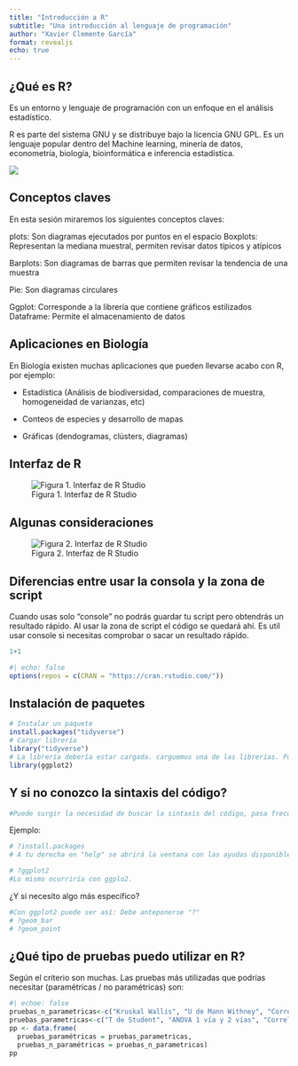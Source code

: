 ```yaml
---
title: "Introducción a R"
subtitle: "Una introducción al lenguaje de programación"
author: "Xavier Clemente García"
format: revealjs
echo: true
---
```


## ¿Qué es R?

Es un entorno y lenguaje de programación con un enfoque en el análisis estadístico.

R es parte del sistema GNU y se distribuye bajo la licencia GNU GPL. Es un lenguaje popular dentro del Machine learning, minería de datos, econometría, biología, bioinformática e inferencia estadística.

![](images/clipboard-1944794224.png){fig-align="center"}

## Conceptos claves

En esta sesión miraremos los siguientes conceptos claves:

plots: Son diagramas ejecutados por puntos en el espacio Boxplots: Representan la mediana muestral, permiten revisar datos típicos y atípicos

Barplots: Son diagramas de barras que permiten revisar la tendencia de una muestra

Pie: Son diagramas circulares

Ggplot: Corresponde a la librería que contiene gráficos estilizados Dataframe: Permite el almacenamiento de datos

## Aplicaciones en Biología

En Biología existen muchas aplicaciones que pueden llevarse acabo con R, por ejemplo:

-   Estadística (Análisis de biodiversidad, comparaciones de muestra, homogeneidad de varianzas, etc)

-   Conteos de especies y desarrollo de mapas

-   Gráficas (dendogramas, clústers, diagramas)

## Interfaz de R

![Figura 1. Interfaz de R Studio](images/UI1.png){fig-align="center"}

## Algunas consideraciones

![Figura 2. Interfaz de R Studio](images/UI2.png){fig-align="center"}

## Diferencias entre usar la consola y la zona de script

Cuando usas solo "console" no podrás guardar tu script pero obtendrás un resultado rápido. Al usar la zona de script el código se quedará ahí. Es util usar console si necesitas comprobar o sacar un resultado rápido.

```r
1+1
```


```r
#| echo: false
options(repos = c(CRAN = "https://cran.rstudio.com/"))

```

## Instalación de paquetes

```r
# Instalar un paquete
install.packages("tidyverse")
# Cargar librería
library("tidyverse")
# La librería debería estar cargada. carguemos una de las librerías. Por defecto están las siguientes: 
library(ggplot2)

```


## Y si no conozco la sintaxis del código? 
```r
#Puede surgir la necesidad de buscar la sintaxis del código, pasa frecuentemente y espero no ser el único. Sin embargo esto puede solucionarse de la siguiente manera: 
```
Ejemplo:
```r
# ?install.packages
# A tu derecha en "help" se abrirá la ventana con las ayudas disponibles para el comando.

# ?ggplot2
#Lo mismo ocurriría con ggplo2. 
```
¿Y si necesito algo más específico?
```r
#Con ggplot2 puede ser así: Debe anteponerse "?"
# ?geom_bar
# ?geom_point

```
## ¿Qué tipo de pruebas puedo utilizar en R?

Según el criterio son muchas. Las pruebas más utilizadas que podrías necesitar (paramétricas / no paramétricas) son:
```r
#| echoe: false
pruebas_n_parametricas<-c("Kruskal Wallis", "U de Mann Withney", "Correlación de Spearman", "Prueba de Wilcoxon", "Prueba de Friedman")
pruebas_parametricas<-c("T de Student", "ANOVA 1 vía y 2 vías", "Correlación de Pearson", "Prueba T para muestras dependientes", "Prueba para muestras independientes")
pp <- data.frame(
  pruebas_paramétricas = pruebas_parametricas, 
  pruebas_n_paramétricas = pruebas_n_parametricas)
pp
```

